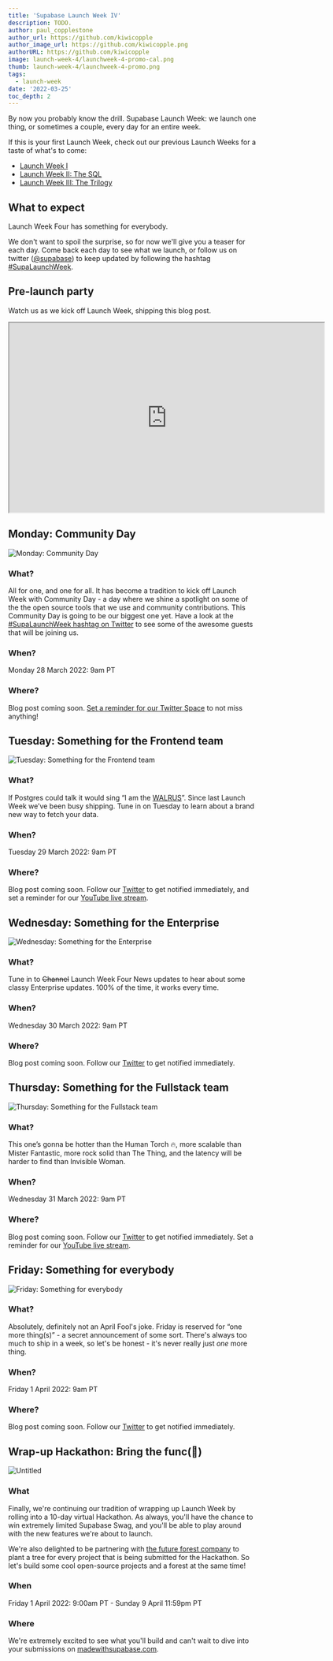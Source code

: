 ```yaml
---
title: 'Supabase Launch Week IV'
description: TODO.
author: paul_copplestone
author_url: https://github.com/kiwicopple
author_image_url: https://github.com/kiwicopple.png
authorURL: https://github.com/kiwicopple
image: launch-week-4/launchweek-4-promo-cal.png
thumb: launch-week-4/launchweek-4-promo.png
tags:
  - launch-week
date: '2022-03-25'
toc_depth: 2
---
```


By now you probably know the drill. Supabase Launch Week: we launch one thing, or sometimes a couple, 
every day for an entire week. 

If this is your first Launch Week, check out our previous Launch Weeks for a taste of what's to come:

- [Launch Week I](/blog/2021/03/25/launch-week)
- [Launch Week II: The SQL](/blog/2021/07/22/supabase-launch-week-sql)
- [Launch Week III: The Trilogy](/blog/2021/11/26/supabase-launch-week-the-trilogy)

## What to expect

Launch Week Four has something for everybody. 

We don't want to spoil the surprise, so for now we'll give you a teaser for each day. 
Come back each day to see what we launch, or follow us on twitter ([@supabase](https://twitter.com/supabase)) 
to keep updated by following the hashtag [#SupaLaunchWeek](https://twitter.com/hashtag/SupaLaunchWeek). 

## Pre-launch party

Watch us as we kick off Launch Week, shipping this blog post.


<iframe
  className="w-full video-with-border"
  width="640"
  height="385"
  src="https://www.youtube-nocookie.com/embed/bpzQCViwLLA"
  frameBorder="1"
  allow="accelerometer; autoplay; clipboard-write; encrypted-media; gyroscope; picture-in-picture"
  allowFullScreen
></iframe>

## Monday: Community Day

![Monday: Community Day](/images/blog/launch-week-4/community.png)

### What?

All for one, and one for all. It has become a tradition to kick off Launch Week with Community Day - 
a day where we shine a spotlight on some of the the open source tools that we use and community contributions. 
This Community Day is going to be our biggest one yet. 
Have a look at the [#SupaLaunchWeek hashtag on Twitter](https://twitter.com/hashtag/SupaLaunchWeek?src=hashtag_click) 
to see some of the awesome guests that will be joining us.

### When?

Monday 28 March 2022: 9am PT

### Where?

Blog post coming soon. [Set a reminder for our Twitter Space](https://twitter.com/i/spaces/1mnxedEZzVPJX) 
to not miss anything!

## Tuesday: Something for the Frontend team

![Tuesday: Something for the Frontend team](/images/blog/launch-week-4/beatles.png)

### What?

If Postgres could talk it would sing “I am the [WALRUS](https://supabase.com/blog/2021/09/10/supabase-beta-august-2021#realtime-security-codename-walrus)”. 
Since last Launch Week we’ve been busy shipping. Tune in on Tuesday to learn about a brand new way to fetch your data.

### When?

Tuesday 29 March 2022: 9am PT

### Where?

Blog post coming soon. Follow our [Twitter](https://twitter.com/supabase) to get notified immediately, 
and set a reminder for our [YouTube live stream](https://www.youtube.com/watch?v=fApxu_U_hdw).

## Wednesday: Something for the Enterprise

![Wednesday: Something for the Enterprise](/images/blog/launch-week-4/channel-4-news.png)

### What?

Tune in to ~~Channel~~ Launch Week Four News updates to hear about some classy Enterprise updates. 
100% of the time, it works every time.

### When?

Wednesday 30 March 2022: 9am PT

### Where?

Blog post coming soon. Follow our [Twitter](https://twitter.com/supabase) to get notified immediately.

## Thursday: Something for the Fullstack team

![Thursday: Something for the Fullstack team](/images/blog/launch-week-4/fantastic.png)

### What?

This one’s gonna be hotter than the Human Torch 🔥, more scalable than Mister Fantastic, more rock solid than The Thing, 
and the latency will be harder to find than Invisible Woman.

### When?

Wednesday 31 March 2022: 9am PT

### Where?

Blog post coming soon. Follow our [Twitter](https://twitter.com/supabase) to get notified immediately. 
Set a reminder for our [YouTube live stream](https://www.youtube.com/watch?v=Xci5SOv76k0).

## Friday: Something for everybody

![Friday: Something for everybody](/images/blog/launch-week-4/turtles.png)

### What?

Absolutely, definitely not an April Fool's joke. Friday is reserved for “one more thing(s)” - 
a secret announcement of some sort. There's always too much to ship in a week, so let's be honest - 
it's never really just *one* more thing.

### When?

Friday 1 April 2022: 9am PT

### Where?

Blog post coming soon. Follow our [Twitter](https://twitter.com/supabase) to get notified immediately.

## Wrap-up Hackathon: Bring the func(🕺)

![Untitled](/images/blog/launch-week-4/dino.png)

### What

Finally, we're continuing our tradition of wrapping up Launch Week by rolling into a 10-day virtual Hackathon. 
As always, you'll have the chance to win extremely limited Supabase Swag, 
and you'll be able to play around with the new features we're about to launch.

We're also delighted to be partnering with [the future forest company](https://thefutureforestcompany.com/) 
to plant a tree for every project that is being submitted for the Hackathon. 
So let's build some cool open-source projects and a forest at the same time!

### When

Friday 1 April 2022: 9:00am PT - Sunday 9 April 11:59pm PT

### Where

We're extremely excited to see what you'll build and can't wait to dive into your submissions on 
[madewithsupabase.com](https://www.madewithsupabase.com/).